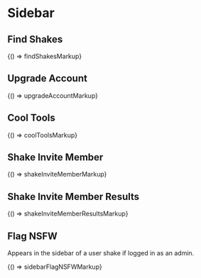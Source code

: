 
<Meta title="Legacy/Components/Sidebar" />

# Sidebar

## Find Shakes

<Canvas>
  <Story name="Find Shakes">{() => findShakesMarkup}</Story>
</Canvas>

## Upgrade Account

<Canvas>
  <Story name="Upgrade Account">{() => upgradeAccountMarkup}</Story>
</Canvas>

## Cool Tools

<Canvas>
  <Story name="Cool Tools">{() => coolToolsMarkup}</Story>
</Canvas>

## Shake Invite Member

<Canvas>
  <Story name="Shake Invite Member">{() => shakeInviteMemberMarkup}</Story>
</Canvas>

## Shake Invite Member Results

<Canvas>
  <Story name="Shake Invite Member Results">
    {() => shakeInviteMemberResultsMarkup}
  </Story>
</Canvas>

## Flag NSFW

Appears in the sidebar of a user shake if logged in as an admin.

<Canvas>
  <Story name="Flag NSFW">{() => sidebarFlagNSFWMarkup}</Story>
</Canvas>
